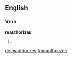 ==English==

===Verb===
'''reauthorizes'''

# {{third-person singular of|[[reauthorize]]}}

[[de:reauthorizes]]
[[fr:reauthorizes]]